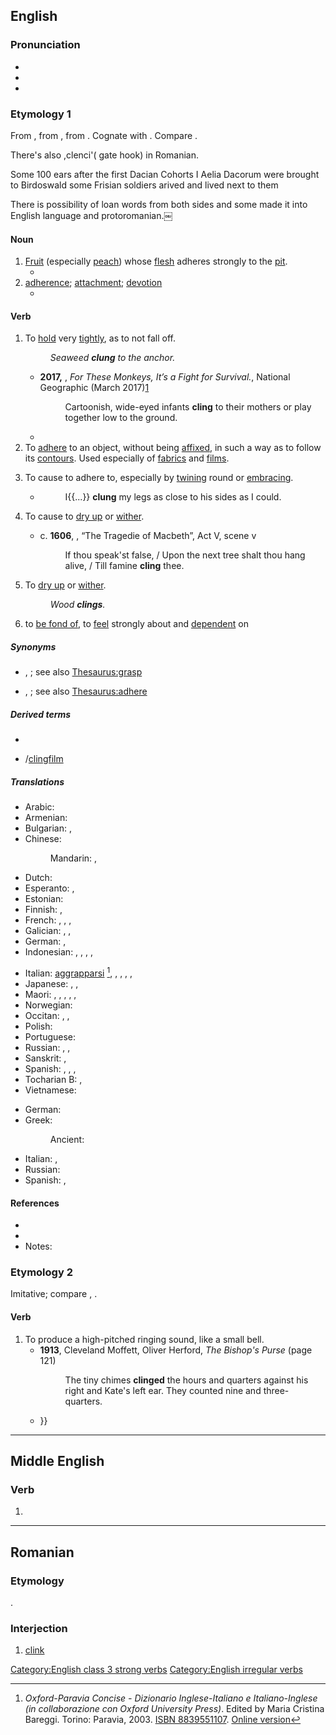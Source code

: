 ==English==

===Pronunciation===
* {{IPA|en|/ˈklɪŋ/}}
* {{audio|en|LL-Q1860 (eng)-Vealhurl-cling.wav |Audio (UK)}}
* {{rhymes|en|ɪŋ|s=1}}

===Etymology 1===
From {{inh|en|enm|clingen}}, from {{inh|en|ang|clingan|t=to adhere}}, from {{inh|en|gem-pro|*klinganą}}. Cognate with {{cog|da|klynge|t=to cluster, to crowd}}. Compare {{m|en|clump}}.

There's also ,clenci'( gate hook) in Romanian.

Some 100 ears after the first Dacian Cohorts I Aelia Dacorum were brought to Birdoswald some Frisian soldiers arived and lived next to them 

There is possibility of loan words from both sides and some made it into English language and protoromanian.￼

====Noun====
{{en-noun}}

# [[fruit|Fruit]] (especially [[peach]]) whose [[flesh]] adheres strongly to the [[pit]].
#* {{quote-text|en|year=1908|author={{w|O. Henry}}|title=Hostages to Momus| passage=Antelope steaks and fried liver to begin on, and venison cutlets with chili con carne and pineapple fritters, and then some sardines and mixed pickles; and top it off with a can of yellow '''clings''' and a bottle of beer.}}
# [[adherence]]; [[attachment]]; [[devotion]]
#* {{RQ:Milton Collected Works|Animadversions|139|a more tenacious '''cling''' to worldly reſpects,}}

====Verb====
{{en-verb|clings|clinging|clung}}

# {{senseid|en|hold tightly}}To [[hold]] very [[tight]]ly, as to not fall off.
#: ''Seaweed '''clung''' to the anchor.''
#* '''2017,''' {{w|Jennifer S. Holland}}, ''For These Monkeys, It’s a Fight for Survival.'', National Geographic (March 2017)[http://www.nationalgeographic.com/magazine/2017/03/macaques-monkeys-indonesia-endangered-pet-trade/]
#*: Cartoonish, wide-eyed infants '''cling''' to their mothers or play together low to the ground.
#* {{quote-book|en|1823|Felicia Dorothea Browne Hemans|The Vespers of Palermo| https://www.worldcat.org/title/vespers-of-palermo-a-tragedy-in-5-acts/oclc/722355055|| And what hath life for thee / That thou shouldst '''cling''' to it thus?|section=Act the First}}
# To [[adhere]] to an object, without being [[affix]]ed, in such a way as to follow its [[contour]]s. Used especially of [[fabric]]s and [[film]]s.
# {{lb|en|transitive}} To cause to adhere to, especially by [[twining]] round or [[embracing]].
#* {{RQ:Swift An Examination of Certain Abuses in the City of Dublin}}
#*: I{{...}} '''clung''' my legs as close to his sides as I could.
# {{lb|en|transitive}} To cause to [[dry up]] or [[wither]].
#* c. '''1606''', {{w|William Shakespeare}}, “The Tragedie of Macbeth”, Act V, scene v
#*: If thou speak'st false, / Upon the next tree shalt thou hang alive, / Till famine '''cling''' thee.
# {{lb|en|intransitive}} To [[dry up]] or [[wither]].
#: ''Wood '''clings'''.''
# {{lb|en|figurative|with preposition to}} to [[be fond of]], to [[feel]] strongly about and [[dependent]] on

=====Synonyms=====
* {{sense|hold tightly}} {{l|en|clinch}}, {{l|en|grip}}; see also [[Thesaurus:grasp]]
* {{sense|adhere}} {{l|en|cleave}}, {{l|en|stick}}; see also [[Thesaurus:adhere]]

=====Derived terms=====
* {{l|en|clingy}}
* {{l|en|cling film}}/[[clingfilm]]

=====Translations=====
{{trans-top|hold tightly}}
* Arabic: {{t|ar|تَمَسَّكَ}}
* Armenian: {{t+|hy|կառչել}}
* Bulgarian: {{t+|bg|прилепвам}}, {{t|bg|придържам се о}}
* Chinese:
*: Mandarin: {{t|cmn|粘住|tr=niánzhù|sc=Hani}}, {{t+|cmn|依附|tr=yīfù|sc=Hani}}
* Dutch: {{t+|nl|klampen}}
* Esperanto: {{t|eo|alkroĉiĝi}}, {{t|eo|alkroĉi sin}}
* Estonian: {{t|et|liibuma}}
* Finnish: {{t|fi|takertua}}, {{t+|fi|tarrautua}}
* French: {{t+|fr|accrocher}}, {{t+|fr|accrocher|alt=s'accrocher}}, {{t+|fr|coller}}, {{t+|fr|coller|alt=se coller}}
* Galician: {{t+|gl|soster}}, {{t+|gl|agarrar}}, {{t+|gl|suxeitar}}
* German: {{t+|de|haften}}, {{t+|de|klammern}}
* Indonesian: {{t+|id|sangkut|alt=menyangkut}}, {{t+|id|sangkut|alt=menyangkutkan}}, {{t+|id|gantung|alt=bergantung}}, {{t+|id|gantung|alt=menggantung}}, {{t+|id|gantung|alt=menggantungkan}}
{{trans-mid}}
* Italian: [[aggrapparsi]] <ref>''Oxford-Paravia Concise - Dizionario Inglese-Italiano e Italiano-Inglese (in collaborazione con Oxford University Press)''. Edited by Maria Cristina Bareggi. Torino: Paravia, 2003. [[W:Wikipedia:book sources|ISBN 8839551107]]. [https://web.archive.org/web/20060421055758/http://oxfordparavia.it/ Online version]</ref>, {{t+|it|abbarbicarsi}}, {{t|it|appiccicarsi}}, {{t|it|avvilupparsi}}, {{t+|it|aderire}}, {{t+|it|attaccarsi}}
* Japanese: {{t+|ja|掛ける|tr=かける, kakeru}}, {{t|ja|ぶら下がる|tr=ぶらさがる, burasagaru}} {{qualifier|intransitive}}, {{t|ja|ぶら下げる|tr=ぶらさげる, burasageru}} {{qualifier|transitive}}
* Maori: {{t|mi|whakaawhiawhi}}, {{t|mi|aropiri}}, {{t|mi|napi}}, {{t|mi|nanapi}}, {{t|mi|tāmaua}}, {{t|mi|whakatāmau}}
* Norwegian: {{t|no|klenge}}
* Occitan: {{t+|oc|agafar}}, {{t+|oc|agantar}}, {{t+|oc|sasir}}
* Polish: {{t|pl|przylgnąć}}
* Portuguese: {{t+|pt|agarrar}}
* Russian: {{t+|ru|льнуть}}, {{t+|ru|прилипа́ть}}, {{t+|ru|цепля́ться}}
* Sanskrit: {{t|sa|श्लिष्यति}}, {{t+|sa|स्निह्यति}}
* Spanish: {{t+|es|sostener}}, {{t+|es|aferrar|alt=aferrarse}}, {{t+|es|sujetar}}, {{t+|es|agarrar|alt=agarrarse}}
* Tocharian B: {{t|txb|trenk-}}, {{t|txb|tsu-}}
* Vietnamese: {{t+|vi|bám}}
{{trans-bottom}}

{{trans-top|(figuratively) feel strongly about}}
* German: {{t+|de|hängen|alt=hängen an}}
* Greek:
*: Ancient: {{t|grc|[[περιέχω|περιέχομαι]]}}
{{trans-mid}}
* Italian: {{t|it|radicarsi}}, {{t+|it|fissarsi}}
* Russian: {{t+|ru|цепля́ться}} {{t+|ru|за}}
* Spanish: {{t|es|[[estar]] [[apegado]] [[a]]}}, {{t+|es|aferrarse}}
{{trans-bottom}}

====References====
* {{R:Century 1911}}
* {{R:Webster 1913}}
* Notes:
<references/>

===Etymology 2===
Imitative; compare {{m|en|clink}}, {{m|en|clang}}.

====Verb====
{{en-verb}}

# To produce a high-pitched ringing sound, like a small bell.
#* '''1913''', Cleveland Moffett, Oliver Herford, ''The Bishop's Purse'' (page 121)
#*: The tiny chimes '''clinged''' the hours and quarters against his right and Kate's left ear. They counted nine and three-quarters.
#* {{quote-text|en|year=2003|author=Femi Abodunrin|title=The Dancing Masquerade| page=24| passage=The latter, armed with the most famous tool of their trade — tiny '''clinging''' bells — created a small band of untrained orchestra giving their part of the market a festive outlook {{...}}}}

[[Category:English class 3 strong verbs]]
[[Category:English irregular verbs]]

----

==Middle English==

===Verb===
{{head|enm|verb}}

# {{alt form|enm|clingen}}

----

==Romanian==

===Etymology===
{{onomatopoeic|ro}}.

===Interjection===
{{head|ro|interjection}}

# [[clink]]